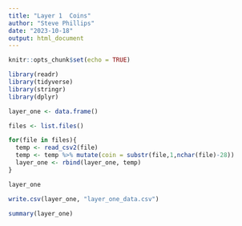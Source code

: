 ---
title: "Layer 1  Coins"
author: "Steve Phillips"
date: "2023-10-18"
output: html_document
---

```{r setup, include=FALSE}
knitr::opts_chunk$set(echo = TRUE)
```
```{r}
library(readr)
library(tidyverse)
library(stringr)
library(dplyr)
```
```{r}
layer_one <- data.frame()
```

```{r}
files <- list.files()
```

```{r}
for(file in files){
  temp <- read_csv2(file)
  temp <- temp %>% mutate(coin = substr(file,1,nchar(file)-28))
  layer_one <- rbind(layer_one, temp)
}
```
```{r}
layer_one
```
```{r}
write.csv(layer_one, "layer_one_data.csv")
```
```{r}
summary(layer_one)
```



